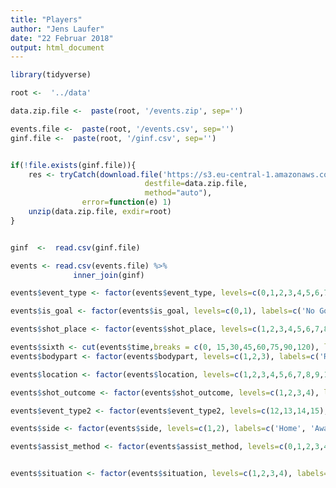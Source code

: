```yaml
---
title: "Players"
author: "Jens Laufer"
date: "22 Februar 2018"
output: html_document
---
```



```r
library(tidyverse)
```

```r
root <-  '../data'

data.zip.file <-  paste(root, '/events.zip', sep='')

events.file <-  paste(root, '/events.csv', sep='')
ginf.file <-  paste(root, '/ginf.csv', sep='')


if(!file.exists(ginf.file)){
    res <- tryCatch(download.file('https://s3.eu-central-1.amazonaws.com/datasets-zrbfhr74383/football-events.zip',
                              destfile=data.zip.file,
                              method="auto"),
                error=function(e) 1)
    unzip(data.zip.file, exdir=root)
}


ginf  <-  read.csv(ginf.file)

events <- read.csv(events.file) %>%
              inner_join(ginf)
```



```r

events$event_type <- factor(events$event_type, levels=c(0,1,2,3,4,5,6,7,8,9,10,11), labels=c('Annoucement', 'Attempt','Corner','Foul', 'Yellow Card', 'Second Yellow Card', 'Red Card', 'Substitution', 'Free kick won', 'Offside', 'Hand Ball', 'Penalty Conceded'))

events$is_goal <- factor(events$is_goal, levels=c(0,1), labels=c('No Goal', 'Goal'))

events$shot_place <- factor(events$shot_place, levels=c(1,2,3,4,5,6,7,8,9,10,11,12,13), labels=c('Bit Too High', 'Blocked', 'Bottom Left Corner', 'Bottom Right Corner', 'Centre Of Goal', 'High And Wide', 'Hits The Bar', 'Misses To The left', 'Misses To The Right', 'Too high', 'Top Centre Of The Goal', 'Top Left Corner', 'Top Right Corner'))

events$sixth <- cut(events$time,breaks = c(0, 15,30,45,60,75,90,120), labels = c('0-15','15-30','30-45', '45-60', '60-75', '75-90', '90-'))
events$bodypart <- factor(events$bodypart, levels=c(1,2,3), labels=c('Right Foot', 'Left Foot', 'Head'))

events$location <- factor(events$location, levels=c(1,2,3,4,5,6,7,8,9,10,11,12,13,14,15,16,17,18,19), labels=c('Attacking half', 'Defense half', 'Centre of the box', 'Left wing', 'right wing', 'difficult angle and long range', 'difficult angle on the left', 'difficult angle on the right', 'Left Site Of The box',  'Left Site Of The Six Yard Box',  'Right Site Of The Box',  'Right Site Of The Six Yard Box', 'Very close range', 'Penalty Spot', 'Outsite The Box', 'long range', 'More Than 35 yards', 'More than 40 yards', 'not recorded'))

events$shot_outcome <- factor(events$shot_outcome, levels=c(1,2,3,4), labels=c('On target', 'off target', 'blocked', 'hit the bar'))

events$event_type2 <- factor(events$event_type2, levels=c(12,13,14,15), labels=c('Key pass', 'Failed Through ball', 'Sending Off', 'Own Goal'))

events$side <- factor(events$side, levels=c(1,2), labels=c('Home', 'Away'))

events$assist_method <- factor(events$assist_method, levels=c(0,1,2,3,4), labels=c('None', 'Pass','Cross', 'Headed Pass', 'Through Ball'))


events$situation <- factor(events$situation, levels=c(1,2,3,4), labels=c('Open Play', 'Set Piece','Corner', 'Free Kick'))

```